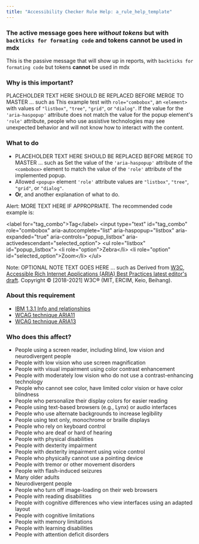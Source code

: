 ---
title: "Accessibility Checker Rule Help: a_rule_help_template"
---
<!-- change the title to match the rule_ID -->
<title>a_rule_help_template - Accessibility Checker Rule Help</title>


<div className="toolHelp">
<Row>
<Column colLg={16} colMd={8} colSm={4} className="toolHead">

### The active message goes here _without tokens_ but with `backticks for formating code` and tokens **cannot** be used in mdx 
<!-- this message title is not used by the Checker, the browser extension uses the active messages: Fail_ or Potential_ message in ...nls/index.ts file instead -->
  
<div id="locLevel"></div>
<!-- the Checker browser extension displays the rule level, such as Violation, Needs Review, or Recommendation here -->  

This is the passive message that will show up in reports, with `backticks for formating code` but tokens **cannot** be used in mdx 
<!-- Checker does not display this message sub-title, the browser extension displays the 0: message in  ...nls/index.ts file -->
<!-- note that the messages the test files must also match the messages from the ...nls/index.ts file instead of here in mdx -->  

</Column>
</Row>

<Row>
<Column colLg={11} colMd={5} colSm={4} className="toolMain">

### Why is this important?

PLACEHOLDER TEXT HERE SHOULD BE REPLACED BEFORE MERGE TO MASTER ... such as This example test with `role="combobox"`, an `<element>` with values of `"listbox"`, `"tree"`, `"grid"`, or `"dialog"`.
If the value for the `'aria-haspopup'` attribute does not match the value for the popup element's `'role'` 
attribute, people who use assistive technologies may see unexpected behavior and will not know how 
to interact with the content.

<div id="locSnippet"></div>
<!-- used by Checker browser extension to display the element location/path detected with the error -->  
  
### What to do

* PLACEHOLDER TEXT HERE SHOULD BE REPLACED BEFORE MERGE TO MASTER ... such as Set the value of the `'aria-haspopup'` attribute of the `<combobox>` element to match the value of the `'role'` attribute of the implemented popup.
* Allowed `<popup>` element `'role'` attribute values are `"listbox"`, `"tree"`, `"grid"`, or `"dialog"`.
* **Or**, and another explanation of what to do.

Alert: MORE TEXT HERE IF APPROPRIATE. The recommended code example is:

<CodeSnippet type="multi" light={true}> &lt;label for="tag_combo"&gt;Tag&lt;/label&gt;
  &lt;input type="text" id="tag_combo"
      role="combobox" aria-autocomplete="list"
      aria-haspopup="listbox" aria-expanded="true"
      aria-controls="popup_listbox" aria-activedescendant="selected_option"&gt;
   &lt;ul role="listbox" id="popup_listbox"&gt;
      &lt;li role="option"&gt;Zebra&lt;/li&gt;
      &lt;li role="option" id="selected_option"&gt;Zoom&lt;/li&gt;
   &lt;/ul&gt;</CodeSnippet>

Note: OPTIONAL NOTE TEXT GOES HERE ... such as Derived from [W3C, Accessible Rich Internet Applications (ARIA) Best Practices latest editor's draft](https://w3c.github.io/aria-practices/#combobox). Copyright © [2018-2021] W3C® (MIT, ERCIM, Keio, Beihang).

</Column>
<Column colLg={5} colMd={3} colSm={4} className="toolLeft">

### About this requirement
<!-- should only include one requirement and one or more references to techniques and best practices -->
  
* [IBM 1.3.1 Info and relationships](https://www.ibm.com/able/requirements/requirements/#1_3_1)
* [WCAG technique ARIA11](https://www.w3.org/WAI/WCAG21/Techniques/aria/ARIA11)
* [WCAG technique ARIA13](https://www.w3.org/WAI/WCAG21/Techniques/aria/ARIA13)

### Who does this affect?

<!-- using this style of comment in this .mdx file.  NOTE: the `// text ...`  method for adding comments to mdx does NOT work -->
<!-- also trying this multi-line style
only use a few of these categories below that are applicable to people affected
this comment is more than one line
and ends with
//-->
  
* People using a screen reader, including blind, low vision and neurodivergent people
* People with low vision who use screen magnification
* People with visual impairment using color contrast enhancement
* People with moderately low vision who do not use a contrast-enhancing technology
* People who cannot see color, have limited color vision or have color blindness
* People who personalize their display colors for easier reading
* People using text-based browsers (e.g., Lynx) or audio interfaces
* People who use alternate backgrounds to increase legibility
* People using text only, monochrome or braille displays
* People who rely on keyboard control
* People who are deaf or hard of hearing
* People with physical disabilities
* People with dexterity impairment
* People with dexterity impairment using voice control
* People who physically cannot use a pointing device
* People with tremor or other movement disorders
* People with flash-induced seizures
* Many older adults
* Neurodivergent people
* People who turn off image-loading on their web browsers
* People with reading disabilities
* People with cognitive differences who view interfaces using an adapted layout
* People with cognitive limitations
* People with memory limitations
* People with learning disabilities
* People with attention deficit disorders
   
</Column>
</Row>
</div>


